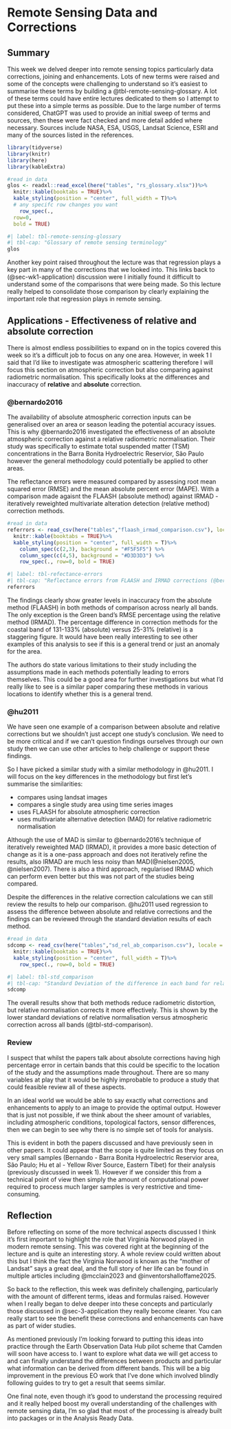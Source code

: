 # Remote Sensing Data and Corrections {#remote-sensing-data-corrections}

## Summary {#sec-3-summary}

This week we delved deeper into remote sensing topics particularly data corrections, joining and enhancements. Lots of new terms were raised and some of the concepts were challenging to understand so it's easiest to summarise these terms by building a @tbl-remote-sensing-glossary. A lot of these terms could have entire lectures dedicated to them so I attempt to put these into a simple terms as possible. Due to the large number of terms considered, ChatGPT was used to provide an initial sweep of terms and sources, then these were fact checked and more detail added where necessary. Sources include NASA, ESA, USGS, Landsat Science, ESRI and many of the sources listed in the references.

```r
library(tidyverse)
library(knitr)
library(here)
library(kableExtra)

#read in data
glos <- readxl::read_excel(here("tables", "rs_glossary.xlsx"))%>% 
  knitr::kable(booktabs = TRUE)%>% 
  kable_styling(position = "center", full_width = T)%>%
  # any specifc row changes you want
    row_spec(.,
  row=0,
  bold = TRUE)
```

```r
#| label: tbl-remote-sensing-glossary
#| tbl-cap: "Glossary of remote sensing terminology"
glos
```

Another key point raised throughout the lecture was that regression plays a key part in many of the corrections that we looked into. This links back to (@sec-wk1-application) discussion were I initially found it difficult to understand some of the comparisons that were being made. So this lecture really helped to consolidate those comparison by clearly explaining the important role that regression plays in remote sensing.

## Applications - Effectiveness of relative and absolute correction {#sec-3-application}

There is almost endless possibilities to expand on in the topics covered this week so it's a difficult job to focus on any one area. However, in week 1 I said that I'd like to investigate was atmospheric scattering therefore I will focus this section on atmospheric correction but also comparing against radiometric normalisation. This specifically looks at the differences and inaccuracy of **relative** and **absolute** correction.

### @bernardo2016 {#sec-bernando}

The availability of absolute atmospheric correction inputs can be generalised over an area or season leading the potential accuracy issues. This is why @bernardo2016 investigated the effectiveness of an absolute atmospheric correction against a relative radiometric normalisation. Their study was specifically to estimate total suspended matter (TSM) concentrations in the Barra Bonita Hydroelectric Reservior, São Paulo however the general methodology could potentially be applied to other areas.

The reflectance errors were measured compared by assessing root mean squared error (RMSE) and the mean absolute percent error (MAPE). With a comparison made agaisnt the FLAASH (absolute method) against IRMAD - iteratively reweighted multivariate alteration detection (relative method) correction methods.

```r
#read in data
referrors <- read_csv(here("tables","flaash_irmad_comparison.csv"), locale = locale(encoding = "UTF-8"))%>% 
  knitr::kable(booktabs = TRUE)%>% 
  kable_styling(position = "center", full_width = T)%>%
    column_spec(c(2,3), background = "#F5F5F5") %>%
    column_spec(c(4,5), background = "#D3D3D3") %>%
    row_spec(., row=0, bold = TRUE)
```

```r
#| label: tbl-refectance-errors
#| tbl-cap: "Reflectance errors from FLAASH and IRMAD corrections (@bernardo2016)"
referrors
```

The findings clearly show greater levels in inaccuracy from the absolute method (FLAASH) in both methods of comparison across nearly all bands. The only exception is the Green band's RMSE percentage using the relative method (IRMAD). The percentage difference in correction methods for the coastal band of 131-133% (absolute) versus 25-31% (relative) is a staggering figure. It would have been really interesting to see other examples of this analysis to see if this is a general trend or just an anomaly for the area.

The authors do state various limitations to their study including the assumptions made in each methods potentially leading to errors themselves. This could be a good area for further investigations but what I'd really like to see is a similar paper comparing these methods in various locations to identify whether this is a general trend.

### @hu2011 {#sec-hu}

We have seen one example of a comparison between absolute and relative corrections but we shouldn't just accept one study's conclusion. We need to be more critical and if we can't question findings ourselves through our own study then we can use other articles to help challenge or support these findings.

So I have picked a similar study with a similar methodology in @hu2011. I will focus on the key differences in the methodology but first let's summarise the similarities:

-   compares using landsat images
-   compares a single study area using time series images
-   uses FLAASH for absolute atmospheric correction
-   uses multivariate alternative detection (MAD) for relative radiometric normalisation

Although the use of MAD is similar to @bernardo2016's technique of iteratively reweighted MAD (IRMAD), it provides a more basic detection of change as it is a one-pass approach and does not iteratively refine the results, also IRMAD are much less noisy than MAD(@nielsen2005, @nielsen2007). There is also a third approach, regularised IRMAD which can perform even better but this was not part of the studies being compared.

Despite the differences in the relative correction calculations we can still review the results to help our comparison. @hu2011 used regression to assess the difference between absolute and relative corrections and the findings can be reviewed through the standard deviation results of each method.

```r
#read in data
sdcomp <- read_csv(here("tables","sd_rel_ab_comparison.csv"), locale = locale(encoding = "UTF-8"))%>% 
  knitr::kable(booktabs = TRUE)%>% 
  kable_styling(position = "center", full_width = T)%>%
    row_spec(., row=0, bold = TRUE)
```

```r
#| label: tbl-std_comparison
#| tbl-cap: "Standard Deviation of the difference in each band for relative normalisation against atmospheric correction"
sdcomp
```

The overall results show that both methods reduce radiometric distortion, but relative normalisation corrects it more effectively. This is shown by the lower standard deviations of relative normalisation versus atmospheric correction across all bands (@tbl-std-comparison).

### Review {#sec-3-review}

I suspect that whilst the papers talk about absolute corrections having high percentage error in certain bands that this could be specific to the location of the study and the assumptions made throughout. There are so many variables at play that it would be highly improbable to produce a study that could feasible review all of these aspects.

In an ideal world we would be able to say exactly what corrections and enhancements to apply to an image to provide the optimal output. However that is just not possible, if we think about the sheer amount of variables, including atmospheric conditions, topological factors, sensor differences, then we can begin to see why there is no simple set of tools for analysis.

This is evident in both the papers discussed and have previously seen in other papers. It could appear that the scope is quite limited as they focus on very small samples (Bernando - Barra Bonita Hydroelectric Reservior area, São Paulo; Hu et al - Yellow River Source, Eastern Tibet) for their analysis (previously discussed in week 1). However if we consider this from a technical point of view then simply the amount of computational power required to process much larger samples is very restrictive and time-consuming.

## Reflection {#sec-3-refection}

Before reflecting on some of the more technical aspects discussed I think it's first important to highlight the role that Virginia Norwood played in modern remote sensing. This was covered right at the beginning of the lecture and is quite an interesting story. A whole review could written about this but I think the fact the Virginia Norwood is known as the "mother of Landsat" says a great deal, and the full story of her life can be found in multiple articles including @mcclain2023 and @inventorshalloffame2025.

So back to the reflection, this week was definitely challenging, particularly with the amount of different terms, ideas and formulas raised. However when I really began to delve deeper into these concepts and particularly those discussed in @sec-3-application they really become clearer. You can really start to see the benefit these corrections and enhancements can have as part of wider studies.

As mentioned previously I'm looking forward to putting this ideas into practice through the Earth Observation Data Hub pilot scheme that Camden will soon have access to. I want to explore what data we will get access to and can finally understand the differences between products and particular what information can be derived from different bands. This will be a big improvement in the previous EO work that I've done which involved blindly following guides to try to get a result that seems similar.

One final note, even though it's good to understand the processing required and it really helped boost my overall understanding of the challenges with remote sensing data, I'm so glad that most of the processing is already built into packages or in the Analysis Ready Data.
